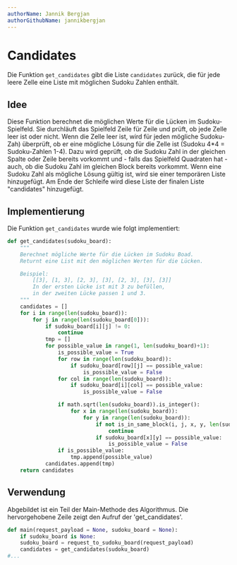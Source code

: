 ```yaml
---
authorName: Jannik Bergjan
authorGithubName: jannikbergjan
---
```


# Candidates
Die Funktion ```get_candidates```  gibt die Liste ```candidates``` zurück, die für jede leere Zelle eine Liste mit
möglichen Sudoku Zahlen enthält.

## Idee
Diese Funktion berechnet die möglichen Werte für die Lücken im Sudoku-Spielfeld. Sie durchläuft das Spielfeld Zeile
für Zeile und prüft, ob jede Zelle leer ist oder nicht. Wenn die Zelle leer ist, wird für jeden mögliche Sudoku-Zah)
überprüft, ob er eine mögliche Lösung für die Zelle ist (Sudoku 4*4 = Sudoku-Zahlen 1-4). Dazu wird geprüft, ob
die Sudoku Zahl in der gleichen Spalte oder Zeile bereits vorkommt und - falls das Spielfeld Quadraten hat - auch,
ob die Sudoku Zahl im gleichen Block bereits vorkommt. Wenn eine Sudoku Zahl als mögliche Lösung gültig ist,
wird sie einer temporären Liste hinzugefügt. Am Ende der Schleife wird diese Liste der finalen Liste "candidates"
hinzugefügt.

## Implementierung

Die Funktion ```get_candidates``` wurde wie folgt implementiert:
```python
def get_candidates(sudoku_board):
    """
    Berechnet mögliche Werte für die Lücken im Sudoku Boad.
    Returnt eine List mit den möglichen Werten für die Lücken.

    Beispiel:
        [[3], [1, 3], [2, 3], [3], [2, 3], [3], [3]]
        In der ersten Lücke ist mit 3 zu befüllen,
        in der zweiten Lücke passen 1 und 3.
    """
    candidates = []
    for i in range(len(sudoku_board)):
        for j in range(len(sudoku_board[0])):
            if sudoku_board[i][j] != 0:
                continue
            tmp = []
            for possible_value in range(1, len(sudoku_board)+1):
                is_possible_value = True
                for row in range(len(sudoku_board)):
                    if sudoku_board[row][j] == possible_value:
                        is_possible_value = False
                for col in range(len(sudoku_board)):
                    if sudoku_board[i][col] == possible_value:
                        is_possible_value = False

                if math.sqrt(len(sudoku_board)).is_integer():
                    for x in range(len(sudoku_board)):
                        for y in range(len(sudoku_board)):
                            if not is_in_same_block(i, j, x, y, len(sudoku_board)):
                                continue
                            if sudoku_board[x][y] == possible_value:
                                is_possible_value = False
                if is_possible_value:
                    tmp.append(possible_value)
            candidates.append(tmp)
    return candidates

```

## Verwendung
Abgebildet ist ein Teil der Main-Methode des Algorithmus. Die hervorgehobene Zeile zeigt den Aufruf der 'get_candidates'.
```python {4}
def main(request_payload = None, sudoku_board = None):
    if sudoku_board is None:
    sudoku_board = request_to_sudoku_board(request_payload)
    candidates = get_candidates(sudoku_board)
#...
```
